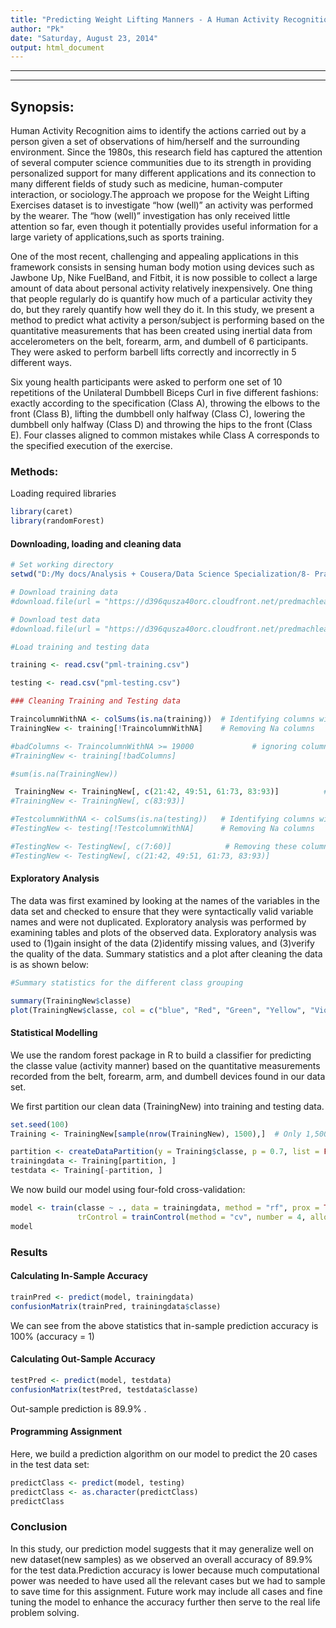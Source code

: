```yaml
---
title: "Predicting Weight Lifting Manners - A Human Activity Recognition"
author: "Pk"
date: "Saturday, August 23, 2014"
output: html_document
---            
```

***
***

## Synopsis:
Human Activity Recognition aims to identify the actions carried out by a person given a set of observations of him/herself and the surrounding environment. Since the 1980s, this research field has captured the attention of several computer science communities due to its strength in providing personalized support for many different
applications and its connection to many different fields of study such as medicine, human-computer interaction, or sociology.The approach we propose for the Weight Lifting Exercises dataset is to investigate "how (well)" an activity was performed by the wearer. The "how (well)" investigation has only received little attention so far, even though it potentially provides useful information for a large variety of applications,such as sports training.
 
One of the most recent, challenging and appealing applications in this framework consists in sensing human body motion using devices such as Jawbone Up, Nike FuelBand, and Fitbit, it is now possible to collect a large amount of data about personal activity relatively inexpensively. One thing that people regularly do is quantify how much of a particular activity they do, but they rarely quantify how well they do it. In this study, we present a method to predict what activity a person/subject is performing based on the quantitative measurements that has been created using inertial data from accelerometers on the belt, forearm, arm, and dumbell of 6 participants. They were asked to perform barbell lifts correctly and incorrectly in 5 different ways.

Six young health participants were asked to perform one set of 10 repetitions of the Unilateral Dumbbell Biceps Curl in five different fashions: exactly according to the specification (Class A), throwing the elbows to the front (Class B), lifting the dumbbell only halfway (Class C), lowering the dumbbell only halfway (Class D) and throwing the hips to the front (Class E).  Four classes aligned to common mistakes while Class A corresponds to the specified execution of the exercise.

### Methods:

Loading required libraries
```r
library(caret)
library(randomForest)

```

#### Downloading, loading and cleaning data

```r
# Set working directory
setwd("D:/My docs/Analysis + Cousera/Data Science Specialization/8- Practical Machine Learning/project")

# Download training data
#download.file(url = "https://d396qusza40orc.cloudfront.net/predmachlearn/pml-training.csv",destfile = "./pml-training.csv")

# Download test data
#download.file(url = "https://d396qusza40orc.cloudfront.net/predmachlearn/pml-testing.csv",destfile = "./pml-testing.csv")

#Load training and testing data

training <- read.csv("pml-training.csv")

testing <- read.csv("pml-testing.csv")

### Cleaning Training and Testing data

TraincolumnWithNA <- colSums(is.na(training))  # Identifying columns with NA and removing them
TrainingNew <- training[!TraincolumnWithNA]    # Removing Na columns

#badColumns <- TraincolumnWithNA >= 19000             # ignoring columns with majority NA values
#TrainingNew <- training[!badColumns] 

#sum(is.na(TrainingNew))

 TrainingNew <- TrainingNew[, c(21:42, 49:51, 61:73, 83:93)]          # Removing these columns helps with predictions
#TrainingNew <- TrainingNew[, c(83:93)]

#TestcolumnWithNA <- colSums(is.na(testing))   # Identifying columns with NA and removing them
#TestingNew <- testing[!TestcolumnWithNA]      # Removing Na columns

#TestingNew <- TestingNew[, c(7:60)]            # Removing these columns helps with predictions
#TestingNew <- TestingNew[, c(21:42, 49:51, 61:73, 83:93)]
```

#### Exploratory Analysis
The data was first examined by looking at the names of the variables in the data set and checked to ensure
that they were syntactically valid variable names and were not duplicated. 
Exploratory analysis was performed by examining tables and plots of the observed data. Exploratory analysis was used to
(1)gain insight of the data
(2)identify missing values, and
(3)verify the quality of the data.
Summary statistics and a plot after cleaning the data is as shown below:
```r
#Summary statistics for the different class grouping

summary(TrainingNew$classe)
plot(TrainingNew$classe, col = c("blue", "Red", "Green", "Yellow", "Violet"), main ="Plot showing classe")
```

#### Statistical Modelling

We use the random forest package in R to build a classifier for predicting the classe value (activity manner) based on the quantitative measurements recorded from the belt, forearm, arm, and dumbell devices found  in our data set. 

We first partition our clean data (TrainingNew) into training and testing data.

```r
set.seed(100)
Training <- TrainingNew[sample(nrow(TrainingNew), 1500),]  # Only 1,500 cases were used for computational reasons

```

```r
partition <- createDataPartition(y = Training$classe, p = 0.7, list = FALSE)
trainingdata <- Training[partition, ]
testdata <- Training[-partition, ]
```

We now build our model using four-fold cross-validation: 

```r
model <- train(classe ~ ., data = trainingdata, method = "rf", prox = TRUE, 
               trControl = trainControl(method = "cv", number = 4, allowParallel = TRUE))
model
```


### Results

#### Calculating In-Sample Accuracy 

```r
trainPred <- predict(model, trainingdata) 
confusionMatrix(trainPred, trainingdata$classe)
```

We can see from the above statistics that in-sample prediction accuracy is 100% (accuracy = 1)

#### Calculating Out-Sample Accuracy 

```r
testPred <- predict(model, testdata) 
confusionMatrix(testPred, testdata$classe)
```

Out-sample prediction is 89.9% .

#### Programming Assignment

Here, we build a prediction algorithm on our model to predict the 20 cases  in the test data set:

```r
predictClass <- predict(model, testing)
predictClass <- as.character(predictClass)
predictClass
```





### Conclusion

In this study, our prediction model suggests that it may generalize well on new
dataset(new samples) as we observed an overall accuracy of 89.9% for the test data.Prediction accuracy is lower because much computational power was needed to have used all the relevant cases but we had to sample to save time for this assignment. Future work may include all cases and fine tuning the model to enhance the accuracy further then serve to the real life problem solving.